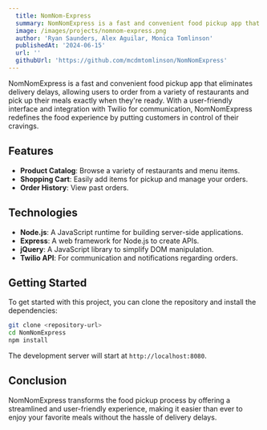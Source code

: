 ```yaml
---
  title: NomNom-Express
  summary: NomNomExpress is a fast and convenient food pickup app that eliminates delivery delays, allowing users to order from a variety of restaurants and pick up their meals exactly when they're ready. With a user-friendly interface and integration with Twilio for communication, NomNomExpress redefines the food experience by putting customers in control of their cravings.
  image: /images/projects/nomnom-express.png
  author: 'Ryan Saunders, Alex Aguilar, Monica Tomlinson'
  publishedAt: '2024-06-15'
  url: ''
  githubUrl: 'https://github.com/mcdmtomlinson/NomNomExpress'
---
```


NomNomExpress is a fast and convenient food pickup app that eliminates delivery delays, allowing users to order from a variety of restaurants and pick up their meals exactly when they're ready. With a user-friendly interface and integration with Twilio for communication, NomNomExpress redefines the food experience by putting customers in control of their cravings.

## Features

- **Product Catalog**: Browse a variety of restaurants and menu items.
- **Shopping Cart**: Easily add items for pickup and manage your orders.
- **Order History**: View past orders.

## Technologies

- **Node.js**: A JavaScript runtime for building server-side applications.
- **Express**: A web framework for Node.js to create APIs.
- **jQuery**: A JavaScript library to simplify DOM manipulation.
- **Twilio API**: For communication and notifications regarding orders.

## Getting Started

To get started with this project, you can clone the repository and install the dependencies:

```bash
git clone <repository-url>
cd NomNomExpress
npm install
```

The development server will start at `http://localhost:8080`.

## Conclusion

NomNomExpress transforms the food pickup process by offering a streamlined and user-friendly experience, making it easier than ever to enjoy your favorite meals without the hassle of delivery delays.